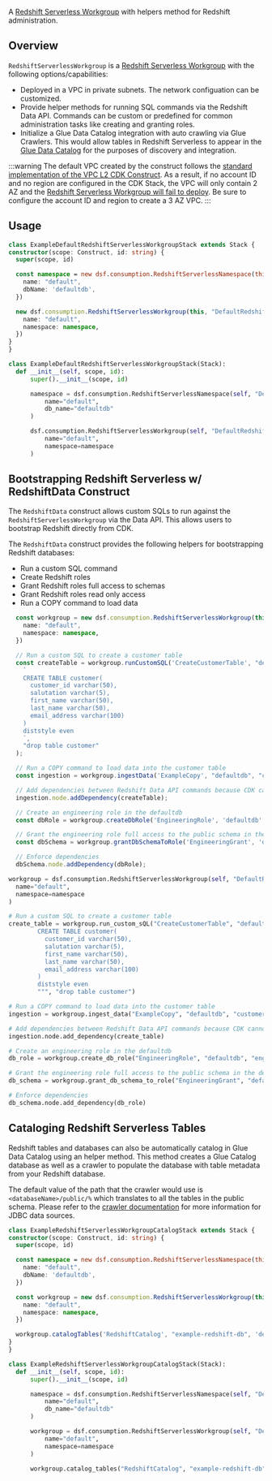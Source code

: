 <!-- This file is generated, do not modify directly, update the README.md in framework/src/consumption -->



A [Redshift Serverless Workgroup](https://docs.aws.amazon.com/redshift/latest/mgmt/serverless-workgroup-namespace.html) with helpers method for Redshift administration. 

## Overview
`RedshiftServerlessWorkgroup` is a [Redshift Serverless Workgroup](https://docs.aws.amazon.com/redshift/latest/mgmt/serverless-workgroup-namespace.html) with the following options/capabilities:
- Deployed in a VPC in private subnets. The network configuation can be customized.
- Provide helper methods for running SQL commands via the Redshift Data API. Commands can be custom or predefined for common administration tasks like creating and granting roles.
- Initialize a Glue Data Catalog integration with auto crawling via Glue Crawlers. This would allow tables in Redshift Serverless to appear in the [Glue Data Catalog](https://docs.aws.amazon.com/glue/latest/dg/catalog-and-crawler.html) for the purposes of discovery and integration.

:::warning
The default VPC created by the construct follows the [standard implementation of the VPC L2 CDK Construct](https://docs.aws.amazon.com/cdk/api/v2/docs/aws-cdk-lib.aws_ec2-readme.html#control-over-availability-zones). As a result, if no account ID and no region are configured in the CDK Stack, the VPC will only contain 2 AZ and the [Redshift Serverless Workgroup will fail to deploy](https://docs.aws.amazon.com/redshift/latest/mgmt/serverless-usage-considerations.html). Be sure to configure the account ID and region to create a 3 AZ VPC.
:::

## Usage

<Tabs>
  <TabItem value="typescript" label="TypeScript" default>

  ```typescript
class ExampleDefaultRedshiftServerlessWorkgroupStack extends Stack {
  constructor(scope: Construct, id: string) {
    super(scope, id)

    const namespace = new dsf.consumption.RedshiftServerlessNamespace(this, 'DefaultRedshiftServerlessNamespace', {
      name: "default",
      dbName: 'defaultdb',
    })

    new dsf.consumption.RedshiftServerlessWorkgroup(this, "DefaultRedshiftServerlessWorkgroup", {
      name: "default",
      namespace: namespace,
    })
  }
}
  ```
  
  </TabItem>
  <TabItem value="python" label="Python">

  ```python
class ExampleDefaultRedshiftServerlessWorkgroupStack(Stack):
    def __init__(self, scope, id):
        super().__init__(scope, id)

        namespace = dsf.consumption.RedshiftServerlessNamespace(self, "DefaultRedshiftServerlessNamespace",
            name="default",
            db_name="defaultdb"
        )

        dsf.consumption.RedshiftServerlessWorkgroup(self, "DefaultRedshiftServerlessWorkgroup",
            name="default",
            namespace=namespace
        )
  ```

  </TabItem>
</Tabs>

## Bootstrapping Redshift Serverless w/ RedshiftData Construct

The `RedshiftData` construct allows custom SQLs to run against the `RedshiftServerlessWorkgroup` via the Data API. This allows users to bootstrap Redshift directly from CDK.

The `RedshiftData` construct provides the following helpers for bootstrapping Redshift databases:
- Run a custom SQL command
- Create Redshift roles
- Grant Redshift roles full access to schemas
- Grant Redshift roles read only access
- Run a COPY command to load data 

<Tabs>
  <TabItem value="typescript" label="TypeScript" default>

  ```typescript
    const workgroup = new dsf.consumption.RedshiftServerlessWorkgroup(this, "DefaultRedshiftServerlessWorkgroup", {
      name: "default",
      namespace: namespace,
    })

    // Run a custom SQL to create a customer table
    const createTable = workgroup.runCustomSQL('CreateCustomerTable', "defaultdb",
      `
      CREATE TABLE customer(
        customer_id varchar(50),
        salutation varchar(5),
        first_name varchar(50),
        last_name varchar(50),
        email_address varchar(100)
      )
      diststyle even
      `,
      "drop table customer"
    );

    // Run a COPY command to load data into the customer table
    const ingestion = workgroup.ingestData('ExampleCopy', "defaultdb", "customer", bucket, "data-products/customer/", "csv ignoreheader 1");

    // Add dependencies between Redshift Data API commands because CDK cannot infer them
    ingestion.node.addDependency(createTable);

    // Create an engineering role in the defaultdb
    const dbRole = workgroup.createDbRole('EngineeringRole', 'defaultdb', 'engineering');

    // Grant the engineering role full access to the public schema in the defaultdb
    const dbSchema = workgroup.grantDbSchemaToRole('EngineeringGrant', 'defaultdb', 'public', 'engineering');

    // Enforce dependencies
    dbSchema.node.addDependency(dbRole);
  ```
  
  </TabItem>
  <TabItem value="python" label="Python">

  ```python
workgroup = dsf.consumption.RedshiftServerlessWorkgroup(self, "DefaultRedshiftServerlessWorkgroup",
    name="default",
    namespace=namespace
)

# Run a custom SQL to create a customer table
create_table = workgroup.run_custom_sQL("CreateCustomerTable", "defaultdb", """
          CREATE TABLE customer(
            customer_id varchar(50),
            salutation varchar(5),
            first_name varchar(50),
            last_name varchar(50),
            email_address varchar(100)
          )
          diststyle even
          """, "drop table customer")

# Run a COPY command to load data into the customer table
ingestion = workgroup.ingest_data("ExampleCopy", "defaultdb", "customer", bucket, "data-products/customer/", "csv ignoreheader 1")

# Add dependencies between Redshift Data API commands because CDK cannot infer them
ingestion.node.add_dependency(create_table)

# Create an engineering role in the defaultdb
db_role = workgroup.create_db_role("EngineeringRole", "defaultdb", "engineering")

# Grant the engineering role full access to the public schema in the defaultdb
db_schema = workgroup.grant_db_schema_to_role("EngineeringGrant", "defaultdb", "public", "engineering")

# Enforce dependencies
db_schema.node.add_dependency(db_role)
  ```

  </TabItem>
</Tabs>

## Cataloging Redshift Serverless Tables

Redshift tables and databases can also be automatically catalog in Glue Data Catalog using an helper method. This method creates a Glue Catalog database as well as a crawler to populate the database with table metadata from your Redshift database.

The default value of the path that the crawler would use is `<databaseName>/public/%` which translates to all the tables in the public schema. Please refer to the [crawler documentation](https://docs.aws.amazon.com/glue/latest/dg/define-crawler.html#define-crawler-choose-data-sources) for more information for JDBC data sources.

<Tabs>
  <TabItem value="typescript" label="TypeScript" default>

  ```typescript
class ExampleRedshiftServerlessWorkgroupCatalogStack extends Stack {
  constructor(scope: Construct, id: string) {
    super(scope, id)

    const namespace = new dsf.consumption.RedshiftServerlessNamespace(this, 'DefaultRedshiftServerlessNamespace', {
      name: "default",
      dbName: 'defaultdb',
    })

    const workgroup = new dsf.consumption.RedshiftServerlessWorkgroup(this, "DefaultRedshiftServerlessWorkgroup", {
      name: "default",
      namespace: namespace,
    })

    workgroup.catalogTables('RedshiftCatalog', "example-redshift-db", 'defaultdb/public/%')
  }
}
  ```
  
  </TabItem>
  <TabItem value="python" label="Python">

  ```python
class ExampleRedshiftServerlessWorkgroupCatalogStack(Stack):
    def __init__(self, scope, id):
        super().__init__(scope, id)

        namespace = dsf.consumption.RedshiftServerlessNamespace(self, "DefaultRedshiftServerlessNamespace",
            name="default",
            db_name="defaultdb"
        )

        workgroup = dsf.consumption.RedshiftServerlessWorkgroup(self, "DefaultRedshiftServerlessWorkgroup",
            name="default",
            namespace=namespace
        )

        workgroup.catalog_tables("RedshiftCatalog", "example-redshift-db", "defaultdb/public/%")
  ```

  </TabItem>
</Tabs>

